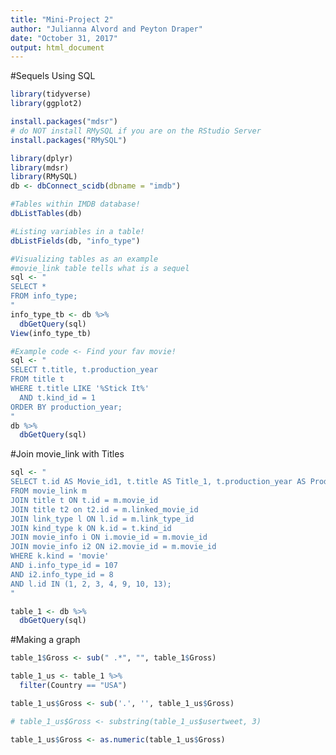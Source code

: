 ```yaml
---
title: "Mini-Project 2"
author: "Julianna Alvord and Peyton Draper"
date: "October 31, 2017"
output: html_document
---
```


#Sequels Using SQL
```r
library(tidyverse)
library(ggplot2)

install.packages("mdsr")
# do NOT install RMySQL if you are on the RStudio Server
install.packages("RMySQL")

library(dplyr)
library(mdsr)
library(RMySQL)
db <- dbConnect_scidb(dbname = "imdb")

#Tables within IMDB database!
dbListTables(db)

#Listing variables in a table!
dbListFields(db, "info_type")

#Visualizing tables as an example
#movie_link table tells what is a sequel
sql <- "
SELECT *
FROM info_type;
"
info_type_tb <- db %>%
  dbGetQuery(sql)
View(info_type_tb)
```

```r
#Example code <- Find your fav movie!
sql <- "
SELECT t.title, t.production_year
FROM title t 
WHERE t.title LIKE '%Stick It%'
  AND t.kind_id = 1
ORDER BY production_year;
"
db %>%
  dbGetQuery(sql)
```

#Join movie_link with Titles
```r
sql <- "
SELECT t.id AS Movie_id1, t.title AS Title_1, t.production_year AS Production_Year, t.kind_id, m.movie_id AS Movie_id2, m.linked_movie_id, m.link_type_id, l.id AS Type_of_sequal, l.link, t2.id AS Movie_id3, t2.title AS Title_2, k.id AS Is_it_a_movie, k.kind AS Movie, i.info_type_id Gross_id, i.info AS Gross, i.movie_id AS Movie_id_4, i2.info_type_id AS Country_id, i2.info AS Country, i.movie_id AS Movie_id5
FROM movie_link m
JOIN title t ON t.id = m.movie_id
JOIN title t2 on t2.id = m.linked_movie_id
JOIN link_type l ON l.id = m.link_type_id
JOIN kind_type k ON k.id = t.kind_id
JOIN movie_info i ON i.movie_id = m.movie_id
JOIN movie_info i2 ON i2.movie_id = m.movie_id
WHERE k.kind = 'movie'
AND i.info_type_id = 107
AND i2.info_type_id = 8
AND l.id IN (1, 2, 3, 4, 9, 10, 13);
"

table_1 <- db %>%
  dbGetQuery(sql)
```

#Making a graph
```r
table_1$Gross <- sub(" .*", "", table_1$Gross)

table_1_us <- table_1 %>%
  filter(Country == "USA")

table_1_us$Gross <- sub('.', '', table_1_us$Gross)

# table_1_us$Gross <- substring(table_1_us$usertweet, 3)

table_1_us$Gross <- as.numeric(table_1_us$Gross)
```

